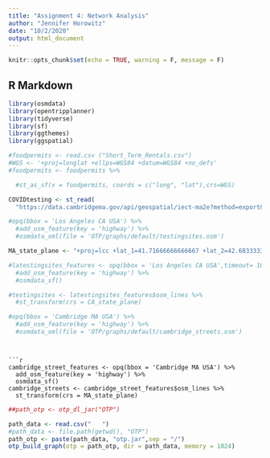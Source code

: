 ```yaml
---
title: "Assignment 4: Network Analysis"
author: "Jennifer Horowitz"
date: "10/2/2020"
output: html_document
---
```


```r
knitr::opts_chunk$set(echo = TRUE, warning = F, message = F)
```


## R Markdown

```r
library(osmdata)
library(opentripplanner)
library(tidyverse)
library(sf)
library(ggthemes)
library(ggspatial)
```
```r
#foodpermits <- read.csv ("Short_Term_Rentals.csv") 
#WGS <- '+proj=longlat +ellps=WGS84 +datum=WGS84 +no_defs'
#foodpermits <- foodpermits %>%

  #st_as_sf(x = foodpermits, coords = c("long", "lat"),crs=WGS)

```


```r
COVIDtesting <- st_read(
  "https://data.cambridgema.gov/api/geospatial/iect-ma2e?method=export&format=KML")
```

```r
#opq(bbox = 'Los Angeles CA USA') %>%
  #add_osm_feature(key = 'highway') %>%
  #osmdata_xml(file = 'OTP/graphs/default/testingsites.osm')
```
```r
MA_state_plane <- "+proj=lcc +lat_1=41.71666666666667 +lat_2=42.68333333333333 +lat_0=41 +lon_0=-71.5 +x_0=200000 +y_0=750000 +ellps=GRS80 +units=m +no_defs"
```




```r
#latestingsites_features <- opq(bbox = 'Los Angeles CA USA',timeout= 100) %>%
  #add_osm_feature(key = 'highway') %>%
  #osmdata_sf()
```
```r
#testingsites <- latestingsites_features$osm_lines %>%
  #st_transform(crs = CA_state_plane)
```


```r
#opq(bbox = 'Cambridge MA USA') %>%
  #add_osm_feature(key = 'highway') %>%
  #osmdata_xml(file = 'OTP/graphs/default/cambridge_streets.osm')
```
```


```r
cambridge_street_features <- opq(bbox = 'Cambridge MA USA') %>%
  add_osm_feature(key = 'highway') %>%
  osmdata_sf()
cambridge_streets <- cambridge_street_features$osm_lines %>%
  st_transform(crs = MA_state_plane)
```
```r
##path_otp <- otp_dl_jar("OTP")
```

```r
path_data <- read.csv("   ")
#path_data <- file.path(getwd(), "OTP")
path_otp <- paste(path_data, "otp.jar",sep = "/")
otp_build_graph(otp = path_otp, dir = path_data, memory = 1024) 
```




